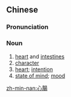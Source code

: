 {{also|心肠}}
==Chinese==
{{zh-forms|s=心肠|lit=heart and intestines}}

===Pronunciation===
{{zh-pron
|m=xīncháng
|c=sam1 coeng4
|h=pfs=sîm-chhòng
|mn=sim-tn̂g
|cat=n
}}

===Noun===
{{zh-noun}}

# [[heart]] and [[intestines]]
# [[character]] {{gloss|mental and ethical traits}}
# [[heart]]; [[intention]]
# [[state of mind]]; [[mood]]

[[zh-min-nan:心腸]]